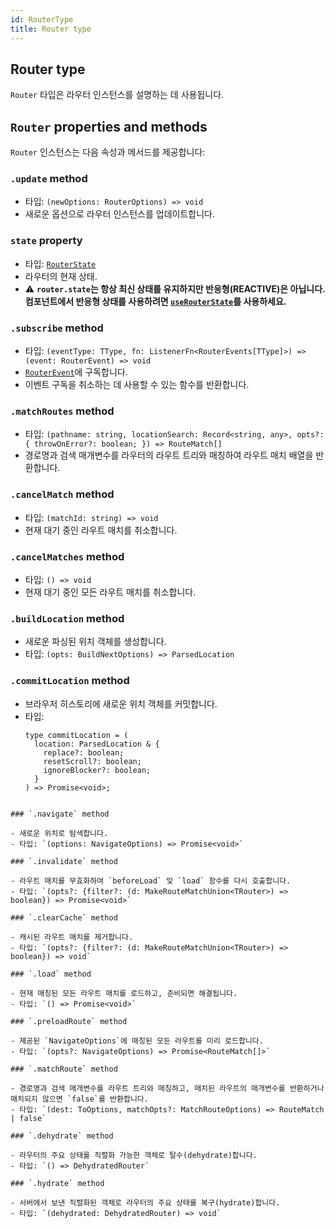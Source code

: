 ```yaml
---
id: RouterType
title: Router type
---
```


## Router type

`Router` 타입은 라우터 인스턴스를 설명하는 데 사용됩니다.

## `Router` properties and methods

`Router` 인스턴스는 다음 속성과 메서드를 제공합니다:

### `.update` method

- 타입: `(newOptions: RouterOptions) => void`
- 새로운 옵션으로 라우터 인스턴스를 업데이트합니다.

### `state` property

- 타입: [`RouterState`](./RouterStateType.md)
- 라우터의 현재 상태.
- ⚠️ **`router.state`는 항상 최신 상태를 유지하지만 반응형(REACTIVE)은 아닙니다. 컴포넌트에서 반응형 상태를 사용하려면 [`useRouterState`](./useRouterStateHook.md)를 사용하세요.**

### `.subscribe` method

- 타입: `(eventType: TType, fn: ListenerFn<RouterEvents[TType]>) => (event: RouterEvent) => void`
- [`RouterEvent`](./RouterEventsType.md)에 구독합니다.
- 이벤트 구독을 취소하는 데 사용할 수 있는 함수를 반환합니다.

### `.matchRoutes` method

- 타입: `(pathname: string, locationSearch: Record<string, any>, opts?: { throwOnError?: boolean; }) => RouteMatch[]`
- 경로명과 검색 매개변수를 라우터의 라우트 트리와 매칭하여 라우트 매치 배열을 반환합니다.

### `.cancelMatch` method

- 타입: `(matchId: string) => void`
- 현재 대기 중인 라우트 매치를 취소합니다.

### `.cancelMatches` method

- 타입: `() => void`
- 현재 대기 중인 모든 라우트 매치를 취소합니다.

### `.buildLocation` method

- 새로운 파싱된 위치 객체를 생성합니다.
- 타입: `(opts: BuildNextOptions) => ParsedLocation`

### `.commitLocation` method

- 브라우저 히스토리에 새로운 위치 객체를 커밋합니다.
- 타입:
  ```tsx
  type commitLocation = (
    location: ParsedLocation & {
      replace?: boolean;
      resetScroll?: boolean;
      ignoreBlocker?: boolean;
    }
  ) => Promise<void>;
  ```

```

### `.navigate` method

- 새로운 위치로 탐색합니다.
- 타입: `(options: NavigateOptions) => Promise<void>`

### `.invalidate` method

- 라우트 매치를 무효화하여 `beforeLoad` 및 `load` 함수를 다시 호출합니다.
- 타입: `(opts?: {filter?: (d: MakeRouteMatchUnion<TRouter>) => boolean}) => Promise<void>`

### `.clearCache` method

- 캐시된 라우트 매치를 제거합니다.
- 타입: `(opts?: {filter?: (d: MakeRouteMatchUnion<TRouter>) => boolean}) => void`

### `.load` method

- 현재 매칭된 모든 라우트 매치를 로드하고, 준비되면 해결됩니다.
- 타입: `() => Promise<void>`

### `.preloadRoute` method

- 제공된 `NavigateOptions`에 매칭된 모든 라우트를 미리 로드합니다.
- 타입: `(opts?: NavigateOptions) => Promise<RouteMatch[]>`

### `.matchRoute` method

- 경로명과 검색 매개변수를 라우트 트리와 매칭하고, 매치된 라우트의 매개변수를 반환하거나 매치되지 않으면 `false`를 반환합니다.
- 타입: `(dest: ToOptions, matchOpts?: MatchRouteOptions) => RouteMatch | false`

### `.dehydrate` method

- 라우터의 주요 상태를 직렬화 가능한 객체로 탈수(dehydrate)합니다.
- 타입: `() => DehydratedRouter`

### `.hydrate` method

- 서버에서 보낸 직렬화된 객체로 라우터의 주요 상태를 복구(hydrate)합니다.
- 타입: `(dehydrated: DehydratedRouter) => void`


```
